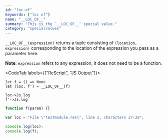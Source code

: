 ```yaml
---
id: "loc-of"
keywords: ["loc of"]
name: "__LOC_OF__"
summary: "This is the `__LOC_OF__` special value."
category: "specialvalues"
---
```


`__LOC_OF__(expression)` returns a tuple consisting of `(location, expression)` corresponding to the location of the expression you pass as a parameter here.

**Note**: `expression` refers to any expression, it does not need to be a function.

<CodeTab labels={["ReScript", "JS Output"]}>

```res example
let f = () => None
let (loc, f') = __LOC_OF__(f)

loc->Js.log
f'->Js.log
```

```js
function f(param) {}

var loc = "File \"testmodule.res\", line 2, characters 27-28";

console.log(loc);
console.log(f);
```

</CodeTab>